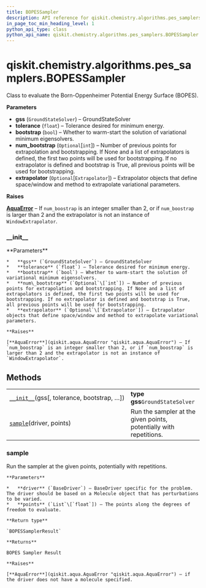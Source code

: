 ```yaml
---
title: BOPESSampler
description: API reference for qiskit.chemistry.algorithms.pes_samplers.BOPESSampler
in_page_toc_min_heading_level: 1
python_api_type: class
python_api_name: qiskit.chemistry.algorithms.pes_samplers.BOPESSampler
---
```


<span id="qiskit-chemistry-algorithms-pes-samplers-bopessampler" />

# qiskit.chemistry.algorithms.pes\_samplers.BOPESSampler

<Class id="qiskit.chemistry.algorithms.pes_samplers.BOPESSampler" github="https://github.com/qiskit-community/qiskit-aqua/tree/stable/0.8/qiskit/chemistry/algorithms/pes_samplers/bopes_sampler.py" signature="BOPESSampler(gss, tolerance=0.001, bootstrap=True, num_bootstrap=None, extrapolator=None)">
  Class to evaluate the Born-Oppenheimer Potential Energy Surface (BOPES).

  **Parameters**

  *   **gss** (`GroundStateSolver`) – GroundStateSolver
  *   **tolerance** (`float`) – Tolerance desired for minimum energy.
  *   **bootstrap** (`bool`) – Whether to warm-start the solution of variational minimum eigensolvers.
  *   **num\_bootstrap** (`Optional`\[`int`]) – Number of previous points for extrapolation and bootstrapping. If None and a list of extrapolators is defined, the first two points will be used for bootstrapping. If no extrapolator is defined and bootstrap is True, all previous points will be used for bootstrapping.
  *   **extrapolator** (`Optional`\[`Extrapolator`]) – Extrapolator objects that define space/window and method to extrapolate variational parameters.

  **Raises**

  [**AquaError**](qiskit.aqua.AquaError "qiskit.aqua.AquaError") – If `num_boostrap` is an integer smaller than 2, or if `num_boostrap` is larger than 2 and the extrapolator is not an instance of `WindowExtrapolator`.

  ### \_\_init\_\_

  <Function id="qiskit.chemistry.algorithms.pes_samplers.BOPESSampler.__init__" name="__init__" signature="__init__(gss, tolerance=0.001, bootstrap=True, num_bootstrap=None, extrapolator=None)">
    **Parameters**

    *   **gss** (`GroundStateSolver`) – GroundStateSolver
    *   **tolerance** (`float`) – Tolerance desired for minimum energy.
    *   **bootstrap** (`bool`) – Whether to warm-start the solution of variational minimum eigensolvers.
    *   **num\_bootstrap** (`Optional`\[`int`]) – Number of previous points for extrapolation and bootstrapping. If None and a list of extrapolators is defined, the first two points will be used for bootstrapping. If no extrapolator is defined and bootstrap is True, all previous points will be used for bootstrapping.
    *   **extrapolator** (`Optional`\[`Extrapolator`]) – Extrapolator objects that define space/window and method to extrapolate variational parameters.

    **Raises**

    [**AquaError**](qiskit.aqua.AquaError "qiskit.aqua.AquaError") – If `num_boostrap` is an integer smaller than 2, or if `num_boostrap` is larger than 2 and the extrapolator is not an instance of `WindowExtrapolator`.
  </Function>

  ## Methods

  |                                                                                                                                                                                 |                                                                    |
  | ------------------------------------------------------------------------------------------------------------------------------------------------------------------------------- | ------------------------------------------------------------------ |
  | [`__init__`](#qiskit.chemistry.algorithms.pes_samplers.BOPESSampler.__init__ "qiskit.chemistry.algorithms.pes_samplers.BOPESSampler.__init__")(gss\[, tolerance, bootstrap, …]) | **type gss**`GroundStateSolver`                                    |
  | [`sample`](#qiskit.chemistry.algorithms.pes_samplers.BOPESSampler.sample "qiskit.chemistry.algorithms.pes_samplers.BOPESSampler.sample")(driver, points)                        | Run the sampler at the given points, potentially with repetitions. |

  ### sample

  <Function id="qiskit.chemistry.algorithms.pes_samplers.BOPESSampler.sample" name="sample" signature="sample(driver, points)">
    Run the sampler at the given points, potentially with repetitions.

    **Parameters**

    *   **driver** (`BaseDriver`) – BaseDriver specific for the problem. The driver should be based on a Molecule object that has perturbations to be varied.
    *   **points** (`List`\[`float`]) – The points along the degrees of freedom to evaluate.

    **Return type**

    `BOPESSamplerResult`

    **Returns**

    BOPES Sampler Result

    **Raises**

    [**AquaError**](qiskit.aqua.AquaError "qiskit.aqua.AquaError") – if the driver does not have a molecule specified.
  </Function>
</Class>

